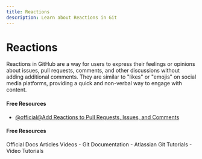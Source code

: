 ```yaml
---
title: Reactions
description: Learn about Reactions in Git
---
```


# Reactions

Reactions in GitHub are a way for users to express their feelings or opinions about issues, pull requests, comments, and other discussions without adding additional comments. They are similar to "likes" or "emojis" on social media platforms, providing a quick and non-verbal way to engage with content.

#### Free Resources

- [@official@Add Reactions to Pull Requests, Issues, and Comments](https://github.blog/news-insights/product-news/add-reactions-to-pull-requests-issues-and-comments/)

#### Free Resources

<Tabs defaultValue="official">
<TabsList>
<TabsTrigger value="official">Official Docs</TabsTrigger>
<TabsTrigger value="article">Articles</TabsTrigger>
<TabsTrigger value="video">Videos</TabsTrigger>
</TabsList>

<TabsContent value="official">
- <Link href="https://git-scm.com/docs">Git Documentation</Link>
</TabsContent>
<TabsContent value="article">
- <Link href="https://www.atlassian.com/git/tutorials">Atlassian Git Tutorials</Link>
</TabsContent>
<TabsContent value="video">
- <Link href="https://www.youtube.com/results?search_query=git+reactions+tutorial">Video Tutorials</Link>
</TabsContent>
</Tabs>

<Outlet path="5-github/actions/reactions" />
